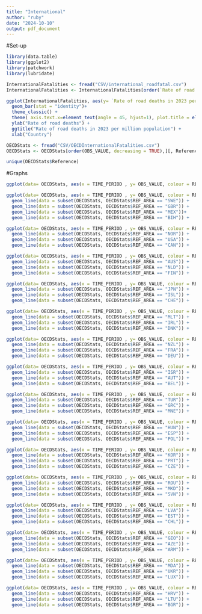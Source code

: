 ```yaml
---
title: "International"
author: "ruby"
date: "2024-10-10"
output: pdf_document
---
```

#Set-up
```r
library(data.table)
library(ggplot2)
library(patchwork)
library(lubridate)
```

```r
InternationalFatalities <- fread("CSV/international_roadfatal.csv")
InternationalFatalities <- InternationalFatalities[order(`Rate of road deaths in 2023 per million population`, decreasing = TRUE),]
```

```r
ggplot(InternationalFatalities, aes(y= `Rate of road deaths in 2023 per million population`, x= Country)) + 
  geom_bar(stat = "identity")+ 
  theme_classic() + 
  theme( axis.text.x=element_text(angle = 45, hjust=1), plot.title = element_text(face = "bold", hjust = 0.5)) + 
  ylab("Rate of road deaths") + 
  ggtitle("Rate of road deaths in 2023 per million population") + 
  xlab("Country")
```


```r
OECDStats <- fread("CSV/OECDInternationalFatalities.csv")
OECDStats <- OECDStats[order(OBS_VALUE, decreasing = TRUE),][, Reference := paste0(REF_AREA, "_", `Reference area`)]
```

```r
unique(OECDStats$Reference)
```
#Graphs
```r
ggplot(data= OECDStats, aes(x = TIME_PERIOD , y= OBS_VALUE, colour = REF_AREA)) + geom_line() + theme_classic() + ylab("Fatalities") + xlab("Date")
```
```r
ggplot(data= OECDStats, aes(x = TIME_PERIOD , y= OBS_VALUE, colour = REF_AREA)) + 
  geom_line(data = subset(OECDStats, OECDStats$REF_AREA == "SWE")) + 
  geom_line(data = subset(OECDStats, OECDStats$REF_AREA == "GBR")) + 
  geom_line(data = subset(OECDStats, OECDStats$REF_AREA == "MEX"))+ 
  geom_line(data = subset(OECDStats, OECDStats$REF_AREA == "BIH")) +   theme_classic()+ ylab("Fatalities") + xlab("Date")

ggplot(data= OECDStats, aes(x = TIME_PERIOD , y= OBS_VALUE, colour = REF_AREA)) + 
  geom_line(data = subset(OECDStats, OECDStats$REF_AREA == "NOR")) + 
  geom_line(data = subset(OECDStats, OECDStats$REF_AREA == "USA")) + 
  geom_line(data = subset(OECDStats, OECDStats$REF_AREA == "CAN")) +   theme_classic()+ ylab("Fatalities") + xlab("Date")

ggplot(data= OECDStats, aes(x = TIME_PERIOD , y= OBS_VALUE, colour = REF_AREA)) + 
  geom_line(data = subset(OECDStats, OECDStats$REF_AREA == "AUS")) + 
  geom_line(data = subset(OECDStats, OECDStats$REF_AREA == "NLD")) + 
  geom_line(data = subset(OECDStats, OECDStats$REF_AREA == "FIN")) +   theme_classic()+ ylab("Fatalities") + xlab("Date")

ggplot(data= OECDStats, aes(x = TIME_PERIOD , y= OBS_VALUE, colour = REF_AREA)) + 
  geom_line(data = subset(OECDStats, OECDStats$REF_AREA == "JPN")) + 
  geom_line(data = subset(OECDStats, OECDStats$REF_AREA == "ISL")) + 
  geom_line(data = subset(OECDStats, OECDStats$REF_AREA == "CHE")) +   theme_classic()+ ylab("Fatalities") + xlab("Date")

ggplot(data= OECDStats, aes(x = TIME_PERIOD , y= OBS_VALUE, colour = REF_AREA)) + 
  geom_line(data = subset(OECDStats, OECDStats$REF_AREA == "MLT")) + 
  geom_line(data = subset(OECDStats, OECDStats$REF_AREA == "IRL")) + 
  geom_line(data = subset(OECDStats, OECDStats$REF_AREA == "DNK")) +   theme_classic()+ ylab("Fatalities") + xlab("Date")

ggplot(data= OECDStats, aes(x = TIME_PERIOD , y= OBS_VALUE, colour = REF_AREA)) + 
  geom_line(data = subset(OECDStats, OECDStats$REF_AREA == "NZL")) + 
  geom_line(data = subset(OECDStats, OECDStats$REF_AREA == "FRA")) + 
  geom_line(data = subset(OECDStats, OECDStats$REF_AREA == "DEU")) +   theme_classic()+ ylab("Fatalities") + xlab("Date")

ggplot(data= OECDStats, aes(x = TIME_PERIOD , y= OBS_VALUE, colour = REF_AREA)) + 
  geom_line(data = subset(OECDStats, OECDStats$REF_AREA == "ISR")) + 
  geom_line(data = subset(OECDStats, OECDStats$REF_AREA == "AUT")) + 
  geom_line(data = subset(OECDStats, OECDStats$REF_AREA == "BEL")) +   theme_classic()+ ylab("Fatalities") + xlab("Date")

ggplot(data= OECDStats, aes(x = TIME_PERIOD , y= OBS_VALUE, colour = REF_AREA)) + 
  geom_line(data = subset(OECDStats, OECDStats$REF_AREA == "TUR")) + 
  geom_line(data = subset(OECDStats, OECDStats$REF_AREA == "GRC")) + 
  geom_line(data = subset(OECDStats, OECDStats$REF_AREA == "MNE")) +   theme_classic()+ ylab("Fatalities") + xlab("Date")

ggplot(data= OECDStats, aes(x = TIME_PERIOD , y= OBS_VALUE, colour = REF_AREA)) + 
  geom_line(data = subset(OECDStats, OECDStats$REF_AREA == "HUN")) + 
  geom_line(data = subset(OECDStats, OECDStats$REF_AREA == "ESP")) + 
  geom_line(data = subset(OECDStats, OECDStats$REF_AREA == "POL")) +   theme_classic()+ ylab("Fatalities") + xlab("Date")

ggplot(data= OECDStats, aes(x = TIME_PERIOD , y= OBS_VALUE, colour = REF_AREA)) + 
  geom_line(data = subset(OECDStats, OECDStats$REF_AREA == "KOR")) + 
  geom_line(data = subset(OECDStats, OECDStats$REF_AREA == "PRT")) + 
  geom_line(data = subset(OECDStats, OECDStats$REF_AREA == "CZE")) +   theme_classic()+ ylab("Fatalities") + xlab("Date")

ggplot(data= OECDStats, aes(x = TIME_PERIOD , y= OBS_VALUE, colour = REF_AREA)) + 
  geom_line(data = subset(OECDStats, OECDStats$REF_AREA == "ROU")) + 
  geom_line(data = subset(OECDStats, OECDStats$REF_AREA == "MKD")) + 
  geom_line(data = subset(OECDStats, OECDStats$REF_AREA == "SVN")) +   theme_classic()+ ylab("Fatalities") + xlab("Date")

ggplot(data= OECDStats, aes(x = TIME_PERIOD , y= OBS_VALUE, colour = REF_AREA)) + 
  geom_line(data = subset(OECDStats, OECDStats$REF_AREA == "LVA")) + 
  geom_line(data = subset(OECDStats, OECDStats$REF_AREA == "EST")) + 
  geom_line(data = subset(OECDStats, OECDStats$REF_AREA == "CHL")) +   theme_classic()+ ylab("Fatalities") + xlab("Date")

ggplot(data= OECDStats, aes(x = TIME_PERIOD , y= OBS_VALUE, colour = REF_AREA)) + 
  geom_line(data = subset(OECDStats, OECDStats$REF_AREA == "GEO")) + 
  geom_line(data = subset(OECDStats, OECDStats$REF_AREA == "AZE")) + 
  geom_line(data = subset(OECDStats, OECDStats$REF_AREA == "ARM")) +   theme_classic()+ ylab("Fatalities") + xlab("Date")

ggplot(data= OECDStats, aes(x = TIME_PERIOD , y= OBS_VALUE, colour = REF_AREA)) + 
  geom_line(data = subset(OECDStats, OECDStats$REF_AREA == "MDA")) + 
  geom_line(data = subset(OECDStats, OECDStats$REF_AREA == "UKR")) + 
  geom_line(data = subset(OECDStats, OECDStats$REF_AREA == "LUX")) +   theme_classic()+ ylab("Fatalities") + xlab("Date")

ggplot(data= OECDStats, aes(x = TIME_PERIOD , y= OBS_VALUE, colour = REF_AREA)) + 
  geom_line(data = subset(OECDStats, OECDStats$REF_AREA == "HRV")) + 
  geom_line(data = subset(OECDStats, OECDStats$REF_AREA == "LTU")) + 
  geom_line(data = subset(OECDStats, OECDStats$REF_AREA == "BGR")) +   theme_classic()+ ylab("Fatalities") + xlab("Date")
```